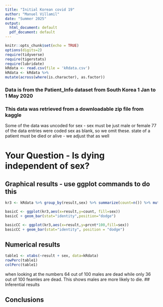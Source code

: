 ```yaml
---
title: "Initial Korean covid 19"
author: "Manuel Villamil"
date: "Summer 2025"
output:
  html_document: default
  pdf_document: default
---
```


```r
knitr::opts_chunk$set(echo = TRUE)
options(digits=2)
require(tidyverse)
require(tigerstats)
require(lubridate)
kRdata <- read.csv(file = 'kRdata.csv')
kRdata <- kRdata %>%
mutate(across(where(is.character), as.factor))

```
### Data is from the Patient_Info dataset from South Korea 1 Jan to 1 May 2020
### This data was retrieved from a downloadable zip file from kaggle

Some of the data was uncoded for sex - sex must be just male or female
77 of the data entries were coded sex  as blank, so we omit these.
state of a patient must be died or alive - we adjust that as well   
  
# Your Question - Is dying independent of sex?






## Graphical results - use ggplot commands to do this  


```r
kr3 <- kRdata %>% group_by(result,sex) %>% summarize(count=n()) %>% mutate(prcnt=count/sum(count))
```

```r
basicC <- ggplot(kr3,aes(x=result,y=count, fill=sex))
basicC + geom_bar(stat="identity",position="dodge")
```
```r
basicCC <- ggplot(kr3,aes(x=result,y=prcnt*100,fill=sex)) 
basicCC + geom_bar(stat="identity", position = "dodge")
```


  





  
## Numerical results
```r
table1 <- xtabs(~result + sex, data=kRdata)
rowPerc(table1)
colPerc(table1)
```
when looking at the numbers 64 out of 100 males are dead while only 36 out of 100 feamles are dead. This shows males are more likely to die.
## Inferential results 




## Conclusions


